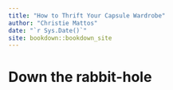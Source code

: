 ```yaml
--- 
title: "How to Thrift Your Capsule Wardrobe"
author: "Christie Mattos"
date: "`r Sys.Date()`"
site: bookdown::bookdown_site
---
```


# Down the rabbit-hole

